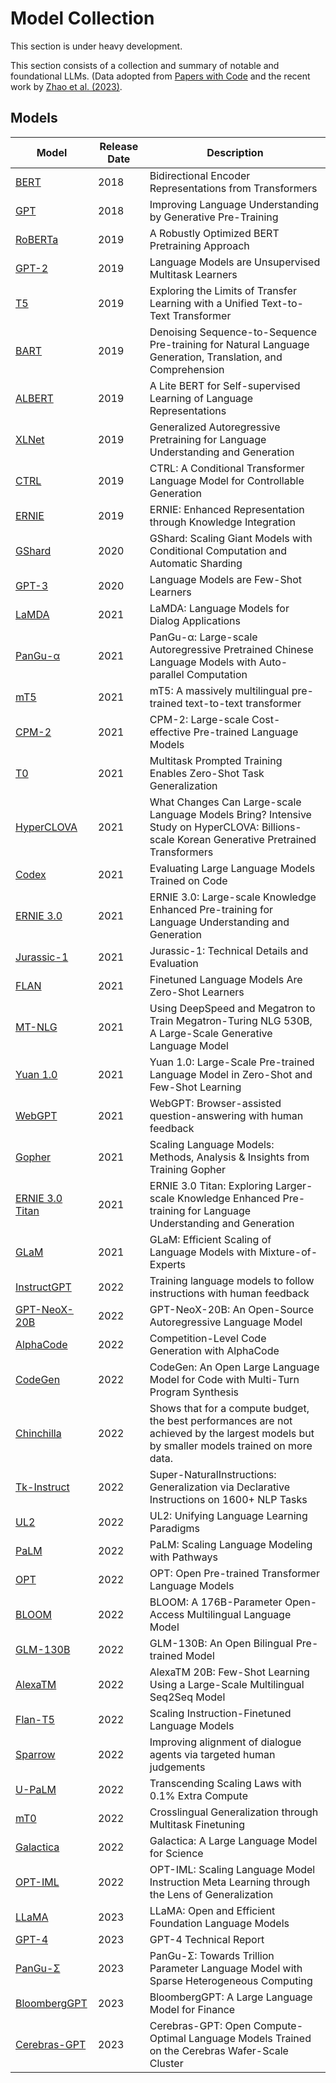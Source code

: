 # Model Collection


<Callout emoji="⚠️">
  This section is under heavy development.
</Callout>

This section consists of a collection and summary of notable and foundational LLMs. (Data adopted from [Papers with Code](https://paperswithcode.com/methods/category/language-models) and the recent work by [Zhao et al. (2023)](https://arxiv.org/pdf/2303.18223.pdf).

## Models

| Model                                                                                                                          | Release Date | Description                                                                                                                                 |
| ------------------------------------------------------------------------------------------------------------------------------ | ------------ | ------------------------------------------------------------------------------------------------------------------------------------------- |
| [BERT](https://arxiv.org/abs/1810.04805)                                                                                       | 2018         | Bidirectional Encoder Representations from Transformers                                                                                     |
| [GPT](https://s3-us-west-2.amazonaws.com/openai-assets/research-covers/language-unsupervised/language_understanding_paper.pdf) | 2018         | Improving Language Understanding by Generative Pre-Training                                                                                 |
| [RoBERTa](https://arxiv.org/abs/1907.11692)                                                                                    | 2019         | A Robustly Optimized BERT Pretraining Approach                                                                                              |
| [GPT-2](https://cdn.openai.com/better-language-models/language_models_are_unsupervised_multitask_learners.pdf)                 | 2019         | Language Models are Unsupervised Multitask Learners                                                                                         |
| [T5](https://arxiv.org/abs/1910.10683)                                                                                         | 2019         | Exploring the Limits of Transfer Learning with a Unified Text-to-Text Transformer                                                           |
| [BART](https://arxiv.org/abs/1910.13461)                                                                                       | 2019         | Denoising Sequence-to-Sequence Pre-training for Natural Language Generation, Translation, and Comprehension                                 |
| [ALBERT](https://arxiv.org/abs/1909.11942)                                                                                     | 2019         | A Lite BERT for Self-supervised Learning of Language Representations                                                                        |
| [XLNet](https://arxiv.org/abs/1906.08237)                                                                                      | 2019         | Generalized Autoregressive Pretraining for Language Understanding and Generation                                                            |
| [CTRL](https://arxiv.org/abs/1909.05858)                                                                                       | 2019         | CTRL: A Conditional Transformer Language Model for Controllable Generation                                                                  |
| [ERNIE](https://arxiv.org/abs/1904.09223v1)                                                                                    | 2019         | ERNIE: Enhanced Representation through Knowledge Integration                                                                                |
| [GShard](https://arxiv.org/abs/2006.16668v1)                                                                                   | 2020         | GShard: Scaling Giant Models with Conditional Computation and Automatic Sharding                                                            |
| [GPT-3](https://arxiv.org/abs/2005.14165)                                                                                      | 2020         | Language Models are Few-Shot Learners                                                                                                       |
| [LaMDA](https://arxiv.org/abs/2201.08239v3)                                                                                    | 2021         | LaMDA: Language Models for Dialog Applications                                                                                              |
| [PanGu-α](https://arxiv.org/abs/2104.12369v1)                                                                                  | 2021         | PanGu-α: Large-scale Autoregressive Pretrained Chinese Language Models with Auto-parallel Computation                                       |
| [mT5](https://arxiv.org/abs/2010.11934v3)                                                                                      | 2021         | mT5: A massively multilingual pre-trained text-to-text transformer                                                                          |
| [CPM-2](https://arxiv.org/abs/2106.10715v3)                                                                                    | 2021         | CPM-2: Large-scale Cost-effective Pre-trained Language Models                                                                               |
| [T0](https://arxiv.org/abs/2110.08207)                                                                                         | 2021         | Multitask Prompted Training Enables Zero-Shot Task Generalization                                                                           |
| [HyperCLOVA](https://arxiv.org/abs/2109.04650)                                                                                 | 2021         | What Changes Can Large-scale Language Models Bring? Intensive Study on HyperCLOVA: Billions-scale Korean Generative Pretrained Transformers |
| [Codex](https://arxiv.org/abs/2107.03374v2)                                                                                    | 2021         | Evaluating Large Language Models Trained on Code                                                                                            |
| [ERNIE 3.0](https://arxiv.org/abs/2107.02137v1)                                                                                | 2021         | ERNIE 3.0: Large-scale Knowledge Enhanced Pre-training for Language Understanding and Generation                                            |
| [Jurassic-1](https://uploads-ssl.webflow.com/60fd4503684b466578c0d307/61138924626a6981ee09caf6_jurassic_tech_paper.pdf)        | 2021         | Jurassic-1: Technical Details and Evaluation                                                                                                |
| [FLAN](https://arxiv.org/abs/2109.01652v5)                                                                                     | 2021         | Finetuned Language Models Are Zero-Shot Learners                                                                                            |
| [MT-NLG](https://arxiv.org/abs/2201.11990v3)                                                                                   | 2021         | Using DeepSpeed and Megatron to Train Megatron-Turing NLG 530B, A Large-Scale Generative Language Model                                     |
| [Yuan 1.0](https://arxiv.org/abs/2110.04725v2)                                                                                 | 2021         | Yuan 1.0: Large-Scale Pre-trained Language Model in Zero-Shot and Few-Shot Learning                                                         |
| [WebGPT](https://arxiv.org/abs/2112.09332v3)                                                                                   | 2021         | WebGPT: Browser-assisted question-answering with human feedback                                                                             |
| [Gopher](https://arxiv.org/abs/2112.11446v2)                                                                                   | 2021         | Scaling Language Models: Methods, Analysis & Insights from Training Gopher                                                                  |
| [ERNIE 3.0 Titan](https://arxiv.org/abs/2112.12731v1)                                                                          | 2021         | ERNIE 3.0 Titan: Exploring Larger-scale Knowledge Enhanced Pre-training for Language Understanding and Generation                           |
| [GLaM](https://arxiv.org/abs/2112.06905)                                                                                       | 2021         | GLaM: Efficient Scaling of Language Models with Mixture-of-Experts                                                                          |
| [InstructGPT](https://arxiv.org/abs/2203.02155v1)                                                                              | 2022         | Training language models to follow instructions with human feedback                                                                         |
| [GPT-NeoX-20B](https://arxiv.org/abs/2204.06745v1)                                                                             | 2022         | GPT-NeoX-20B: An Open-Source Autoregressive Language Model                                                                                  |
| [AlphaCode](https://arxiv.org/abs/2203.07814v1)                                                                                | 2022         | Competition-Level Code Generation with AlphaCode                                                                                            |
| [CodeGen](https://arxiv.org/abs/2203.13474v5)                                                                                  | 2022         | CodeGen: An Open Large Language Model for Code with Multi-Turn Program Synthesis                                                            |
| [Chinchilla](https://arxiv.org/abs/2203.15556)                                                                                 | 2022         | Shows that for a compute budget, the best performances are not achieved by the largest models but by smaller models trained on more data.   |
| [Tk-Instruct](https://arxiv.org/abs/2204.07705v3)                                                                              | 2022         | Super-NaturalInstructions: Generalization via Declarative Instructions on 1600+ NLP Tasks                                                   |
| [UL2](https://arxiv.org/abs/2205.05131v3)                                                                                      | 2022         | UL2: Unifying Language Learning Paradigms                                                                                                   |
| [PaLM](https://arxiv.org/abs/2204.02311v5)                                                                                     | 2022         | PaLM: Scaling Language Modeling with Pathways                                                                                               |
| [OPT](https://arxiv.org/abs/2205.01068)                                                                                        | 2022         | OPT: Open Pre-trained Transformer Language Models                                                                                           |
| [BLOOM](https://arxiv.org/abs/2211.05100v3)                                                                                    | 2022         | BLOOM: A 176B-Parameter Open-Access Multilingual Language Model                                                                             |
| [GLM-130B](https://arxiv.org/abs/2210.02414v1)                                                                                 | 2022         | GLM-130B: An Open Bilingual Pre-trained Model                                                                                               |
| [AlexaTM](https://arxiv.org/abs/2208.01448v2)                                                                                  | 2022         | AlexaTM 20B: Few-Shot Learning Using a Large-Scale Multilingual Seq2Seq Model                                                               |
| [Flan-T5](https://arxiv.org/abs/2210.11416v5)                                                                                  | 2022         | Scaling Instruction-Finetuned Language Models                                                                                               |
| [Sparrow](https://arxiv.org/abs/2209.14375)                                                                                    | 2022         | Improving alignment of dialogue agents via targeted human judgements                                                                        |
| [U-PaLM](https://arxiv.org/abs/2210.11399v2)                                                                                   | 2022         | Transcending Scaling Laws with 0.1% Extra Compute                                                                                           |
| [mT0](https://arxiv.org/abs/2211.01786v1)                                                                                      | 2022         | Crosslingual Generalization through Multitask Finetuning                                                                                    |
| [Galactica](https://arxiv.org/abs/2211.09085v1)                                                                                | 2022         | Galactica: A Large Language Model for Science                                                                                               |
| [OPT-IML](https://arxiv.org/abs/2212.12017v3)                                                                                  | 2022         | OPT-IML: Scaling Language Model Instruction Meta Learning through the Lens of Generalization                                                |
| [LLaMA](https://arxiv.org/abs/2302.13971v1)                                                                                    | 2023         | LLaMA: Open and Efficient Foundation Language Models                                                                                        |
| [GPT-4](https://arxiv.org/abs/2303.08774v3)                                                                                    | 2023         | GPT-4 Technical Report                                                                                                                      |
| [PanGu-Σ](https://arxiv.org/abs/2303.10845v1)                                                                                  | 2023         | PanGu-Σ: Towards Trillion Parameter Language Model with Sparse Heterogeneous Computing                                                      |
| [BloombergGPT](https://arxiv.org/abs/2303.17564v1)                                                                             | 2023         | BloombergGPT: A Large Language Model for Finance                                                                                            |
| [Cerebras-GPT](https://arxiv.org/abs/2304.03208)                                                                               | 2023         | Cerebras-GPT: Open Compute-Optimal Language Models Trained on the Cerebras Wafer-Scale Cluster                                              |
